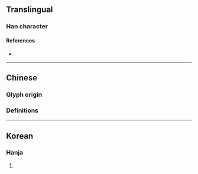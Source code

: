 {{also|燻|熏}}
{{character info/new}}
==Translingual==

===Han character===
{{Han char|rn=86|rad=火|as=16|sn=20|four=|canj=FHFS,FHSF|ids=⿰火勳}}

====References====
* {{Han ref|kx=0687.171|dkj=19596|hdz=32247.040|uh=720B|ud=29195}}

----

==Chinese==

===Glyph origin===
{{Han etym}}

===Definitions===
{{zh-see|熏|v}}

----

==Korean==

===Hanja===
{{ko-hanja|hangeul=훈|eumhun=|rv=hun|mr=hun|y=hwun}}

# {{defn|lang=ko|sort=火16}}